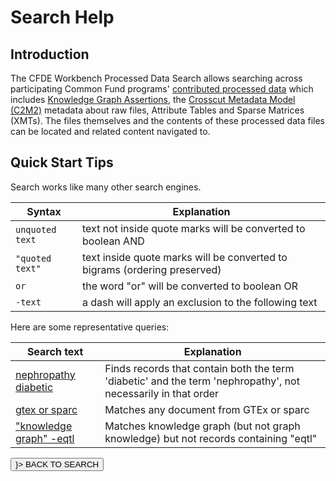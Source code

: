 
<div className="my-4">

# Search Help

## Introduction

The CFDE Workbench Processed Data Search allows searching across participating Common Fund programs' [contributed processed data](/data/submit) which includes [Knowledge Graph Assertions](/info/documentation/KGAssertions), the [Crosscut Metadata Model (C2M2)](/info/documentation/C2M2) metadata about raw files, Attribute Tables and Sparse Matrices (XMTs). The files themselves and the contents of these processed data files can be located and related content navigated to.

## Quick Start Tips

Search works like many other search engines.

|Syntax|Explanation|
|-|-|
|`unquoted text`|text not inside quote marks will be converted to boolean AND|
|`"quoted text"`|text inside quote marks will be converted to bigrams (ordering preserved)|
|`or`|the word "or" will be converted to boolean OR|
|`-text`|a dash will apply an exclusion to the following text|

Here are some representative queries:

|Search text|Explanation|
|-|-|
|[nephropathy diabetic](https://data.cfde.cloud/search/nephropathy%20diabetic)|Finds records that contain both the term 'diabetic' and the term 'nephropathy', not necessarily in that order|
|[gtex or sparc](https://data.cfde.cloud/search/gtex%20or%20sparc)|Matches any document from GTEx or sparc|
|["knowledge graph" -eqtl](https://data.cfde.cloud/search/%22knowledge%20graph%22%20-eqtl/processed)|Matches knowledge graph (but not graph knowledge) but not records containing "eqtl"|

<Link href="/data">
  <Button
    sx={{textTransform: "uppercase"}}
    color="primary"
    variant="contained"
    startIcon={<Icon path={mdiArrowLeft} size={1} />}>
      BACK TO SEARCH
  </Button>
</Link>

</div>
